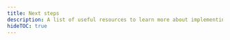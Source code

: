 ```yaml
---
title: Next steps
description: A list of useful resources to learn more about implementing navigation and UI in your app.
hideTOC: true
---
```




<BoxLink
  title="UI programming"
  Icon={Brush01Icon}
  description="Learn more about background image, using SVG, styling buttons, and so on."
  href="/ui-programming/image-background/"
/>

<BoxLink
  title="UI component libraries"
  Icon={TableIcon}
  description="Learn about different UI libraries available in Nxenv and React Native ecosystem."
  href="/ui-programming/user-interface-libraries/"
/>

<BoxLink
  title="Use TypeScript"
  Icon={Settings02Icon}
  description="An in-depth guide on configuring an Nxenv project with TypeScript or migrating an existing JavaScript project."
  href="/guides/typescript/"
/>

<BoxLink
  title="Icons"
  Icon={BookOpen02Icon}
  description="Learn how to use various types of icons in your Nxenv app, including vector icons, custom icon fonts, icon images, and icon buttons."
  href="/guides/icons/"
/>

<BoxLink
  title="ESLint and Prettier"
  Icon={BookOpen02Icon}
  description="A guide on configuring ESLint and Prettier to format Nxenv projects."
  href="/guides/using-eslint/"
/>
